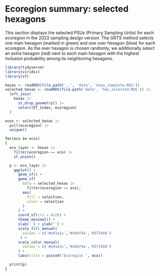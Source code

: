 # Ecoregion summary: selected hexagons {#sec-ecoSumm-selectedhexas}

This section displays the selected PSUs (Primary Sampling Units) for each ecoregion in the 2023 sampling design version.
The GRTS method selects one main hexagon (marked in green) and one over hexagon (blue) for each ecoregion.
As the over hexagon is chosen randomly, we additionally select an extra hexagon (red) next to each main hexagon with the highest inclusion probability among its neighboring hexagons.

```r
library(tidyverse)
library(viridis)
library(sf)

hexas <- readRDS(file.path('..', 'data', 'hexa_complete.RDS'))
selected_hexas <- readRDS(file.path('data', 'hex_selected.RDS')) |>
  left_join(
    hexas |>
      st_drop_geometry() |>
      select(ET_Index, ecoregion)
  )

```


```r
ecos <- selected_hexas |>
  pull(ecoregion) |>
  unique()

for(eco in ecos)
{
  eco_layer <- hexas |>
    filter(ecoregion == eco) |>
    st_union()

  p <- eco_layer |>
    ggplot() +
      geom_sf() +
      geom_sf(
        data = selected_hexas |>
          filter(ecoregion == eco),
        aes(
          fill = selection,
          color = selection
        )
      ) +
      coord_sf(crs = 4326) +
      theme_minimal() +
      xlab('') + ylab('') +
      scale_fill_manual(
        values = c('#e41a1c','#4daf4a','#377eb8')
       ) +
      scale_color_manual(
        values = c('#e41a1c','#4daf4a','#377eb8')
      ) +
      labs(title = paste0('Ecoregion ', eco))

  print(p)
}
```
